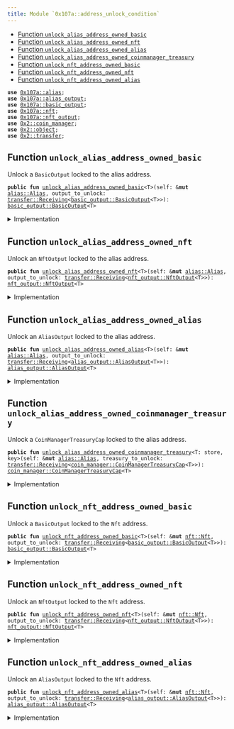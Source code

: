 ```yaml
---
title: Module `0x107a::address_unlock_condition`
---
```




-  [Function `unlock_alias_address_owned_basic`](#0x107a_address_unlock_condition_unlock_alias_address_owned_basic)
-  [Function `unlock_alias_address_owned_nft`](#0x107a_address_unlock_condition_unlock_alias_address_owned_nft)
-  [Function `unlock_alias_address_owned_alias`](#0x107a_address_unlock_condition_unlock_alias_address_owned_alias)
-  [Function `unlock_alias_address_owned_coinmanager_treasury`](#0x107a_address_unlock_condition_unlock_alias_address_owned_coinmanager_treasury)
-  [Function `unlock_nft_address_owned_basic`](#0x107a_address_unlock_condition_unlock_nft_address_owned_basic)
-  [Function `unlock_nft_address_owned_nft`](#0x107a_address_unlock_condition_unlock_nft_address_owned_nft)
-  [Function `unlock_nft_address_owned_alias`](#0x107a_address_unlock_condition_unlock_nft_address_owned_alias)


<pre><code><b>use</b> <a href="alias.md#0x107a_alias">0x107a::alias</a>;
<b>use</b> <a href="alias_output.md#0x107a_alias_output">0x107a::alias_output</a>;
<b>use</b> <a href="basic_output.md#0x107a_basic_output">0x107a::basic_output</a>;
<b>use</b> <a href="nft.md#0x107a_nft">0x107a::nft</a>;
<b>use</b> <a href="nft_output.md#0x107a_nft_output">0x107a::nft_output</a>;
<b>use</b> <a href="../iota-framework/coin_manager.md#0x2_coin_manager">0x2::coin_manager</a>;
<b>use</b> <a href="../iota-framework/object.md#0x2_object">0x2::object</a>;
<b>use</b> <a href="../iota-framework/transfer.md#0x2_transfer">0x2::transfer</a>;
</code></pre>



<Link id="0x107a_address_unlock_condition_unlock_alias_address_owned_basic"></Link>

## Function `unlock_alias_address_owned_basic`

Unlock a <code>BasicOutput</code> locked to the alias address.


<pre><code><b>public</b> <b>fun</b> <a href="address_unlock_condition.md#0x107a_address_unlock_condition_unlock_alias_address_owned_basic">unlock_alias_address_owned_basic</a>&lt;T&gt;(self: &<b>mut</b> <a href="alias.md#0x107a_alias_Alias">alias::Alias</a>, output_to_unlock: <a href="../iota-framework/transfer.md#0x2_transfer_Receiving">transfer::Receiving</a>&lt;<a href="basic_output.md#0x107a_basic_output_BasicOutput">basic_output::BasicOutput</a>&lt;T&gt;&gt;): <a href="basic_output.md#0x107a_basic_output_BasicOutput">basic_output::BasicOutput</a>&lt;T&gt;
</code></pre>



<details>
<summary>Implementation</summary>


<pre><code><b>public</b> <b>fun</b> <a href="address_unlock_condition.md#0x107a_address_unlock_condition_unlock_alias_address_owned_basic">unlock_alias_address_owned_basic</a>&lt;T&gt;(
  self: &<b>mut</b> Alias,
  output_to_unlock: Receiving&lt;BasicOutput&lt;T&gt;&gt;
): BasicOutput&lt;T&gt; {
    <a href="basic_output.md#0x107a_basic_output_receive">basic_output::receive</a>(self.id(), output_to_unlock)
}
</code></pre>



</details>

<Link id="0x107a_address_unlock_condition_unlock_alias_address_owned_nft"></Link>

## Function `unlock_alias_address_owned_nft`

Unlock an <code>NftOutput</code> locked to the alias address.


<pre><code><b>public</b> <b>fun</b> <a href="address_unlock_condition.md#0x107a_address_unlock_condition_unlock_alias_address_owned_nft">unlock_alias_address_owned_nft</a>&lt;T&gt;(self: &<b>mut</b> <a href="alias.md#0x107a_alias_Alias">alias::Alias</a>, output_to_unlock: <a href="../iota-framework/transfer.md#0x2_transfer_Receiving">transfer::Receiving</a>&lt;<a href="nft_output.md#0x107a_nft_output_NftOutput">nft_output::NftOutput</a>&lt;T&gt;&gt;): <a href="nft_output.md#0x107a_nft_output_NftOutput">nft_output::NftOutput</a>&lt;T&gt;
</code></pre>



<details>
<summary>Implementation</summary>


<pre><code><b>public</b> <b>fun</b> <a href="address_unlock_condition.md#0x107a_address_unlock_condition_unlock_alias_address_owned_nft">unlock_alias_address_owned_nft</a>&lt;T&gt;(
  self: &<b>mut</b> Alias,
  output_to_unlock: Receiving&lt;NftOutput&lt;T&gt;&gt;,
): NftOutput&lt;T&gt; {
    <a href="nft_output.md#0x107a_nft_output_receive">nft_output::receive</a>(self.id(), output_to_unlock)
}
</code></pre>



</details>

<Link id="0x107a_address_unlock_condition_unlock_alias_address_owned_alias"></Link>

## Function `unlock_alias_address_owned_alias`

Unlock an <code>AliasOutput</code> locked to the alias address.


<pre><code><b>public</b> <b>fun</b> <a href="address_unlock_condition.md#0x107a_address_unlock_condition_unlock_alias_address_owned_alias">unlock_alias_address_owned_alias</a>&lt;T&gt;(self: &<b>mut</b> <a href="alias.md#0x107a_alias_Alias">alias::Alias</a>, output_to_unlock: <a href="../iota-framework/transfer.md#0x2_transfer_Receiving">transfer::Receiving</a>&lt;<a href="alias_output.md#0x107a_alias_output_AliasOutput">alias_output::AliasOutput</a>&lt;T&gt;&gt;): <a href="alias_output.md#0x107a_alias_output_AliasOutput">alias_output::AliasOutput</a>&lt;T&gt;
</code></pre>



<details>
<summary>Implementation</summary>


<pre><code><b>public</b> <b>fun</b> <a href="address_unlock_condition.md#0x107a_address_unlock_condition_unlock_alias_address_owned_alias">unlock_alias_address_owned_alias</a>&lt;T&gt;(
  self: &<b>mut</b> Alias,
  output_to_unlock: Receiving&lt;AliasOutput&lt;T&gt;&gt;,
): AliasOutput&lt;T&gt; {
    <a href="alias_output.md#0x107a_alias_output_receive">alias_output::receive</a>(self.id(), output_to_unlock)
}
</code></pre>



</details>

<Link id="0x107a_address_unlock_condition_unlock_alias_address_owned_coinmanager_treasury"></Link>

## Function `unlock_alias_address_owned_coinmanager_treasury`

Unlock a <code>CoinManagerTreasuryCap</code> locked to the alias address.


<pre><code><b>public</b> <b>fun</b> <a href="address_unlock_condition.md#0x107a_address_unlock_condition_unlock_alias_address_owned_coinmanager_treasury">unlock_alias_address_owned_coinmanager_treasury</a>&lt;T: store, key&gt;(self: &<b>mut</b> <a href="alias.md#0x107a_alias_Alias">alias::Alias</a>, treasury_to_unlock: <a href="../iota-framework/transfer.md#0x2_transfer_Receiving">transfer::Receiving</a>&lt;<a href="../iota-framework/coin_manager.md#0x2_coin_manager_CoinManagerTreasuryCap">coin_manager::CoinManagerTreasuryCap</a>&lt;T&gt;&gt;): <a href="../iota-framework/coin_manager.md#0x2_coin_manager_CoinManagerTreasuryCap">coin_manager::CoinManagerTreasuryCap</a>&lt;T&gt;
</code></pre>



<details>
<summary>Implementation</summary>


<pre><code><b>public</b> <b>fun</b> <a href="address_unlock_condition.md#0x107a_address_unlock_condition_unlock_alias_address_owned_coinmanager_treasury">unlock_alias_address_owned_coinmanager_treasury</a>&lt;T: key + store&gt;(
  self: &<b>mut</b> Alias,
  treasury_to_unlock: Receiving&lt;CoinManagerTreasuryCap&lt;T&gt;&gt;,
): CoinManagerTreasuryCap&lt;T&gt; {
    <a href="../iota-framework/transfer.md#0x2_transfer_public_receive">transfer::public_receive</a>(self.id(), treasury_to_unlock)
}
</code></pre>



</details>

<Link id="0x107a_address_unlock_condition_unlock_nft_address_owned_basic"></Link>

## Function `unlock_nft_address_owned_basic`

Unlock a <code>BasicOutput</code> locked to the <code>Nft</code> address.


<pre><code><b>public</b> <b>fun</b> <a href="address_unlock_condition.md#0x107a_address_unlock_condition_unlock_nft_address_owned_basic">unlock_nft_address_owned_basic</a>&lt;T&gt;(self: &<b>mut</b> <a href="nft.md#0x107a_nft_Nft">nft::Nft</a>, output_to_unlock: <a href="../iota-framework/transfer.md#0x2_transfer_Receiving">transfer::Receiving</a>&lt;<a href="basic_output.md#0x107a_basic_output_BasicOutput">basic_output::BasicOutput</a>&lt;T&gt;&gt;): <a href="basic_output.md#0x107a_basic_output_BasicOutput">basic_output::BasicOutput</a>&lt;T&gt;
</code></pre>



<details>
<summary>Implementation</summary>


<pre><code><b>public</b> <b>fun</b> <a href="address_unlock_condition.md#0x107a_address_unlock_condition_unlock_nft_address_owned_basic">unlock_nft_address_owned_basic</a>&lt;T&gt;(
  self: &<b>mut</b> Nft,
  output_to_unlock: Receiving&lt;BasicOutput&lt;T&gt;&gt;,
): BasicOutput&lt;T&gt; {
    <a href="basic_output.md#0x107a_basic_output_receive">basic_output::receive</a>(self.id(), output_to_unlock)
}
</code></pre>



</details>

<Link id="0x107a_address_unlock_condition_unlock_nft_address_owned_nft"></Link>

## Function `unlock_nft_address_owned_nft`

Unlock an <code>NftOutput</code> locked to the <code>Nft</code> address.


<pre><code><b>public</b> <b>fun</b> <a href="address_unlock_condition.md#0x107a_address_unlock_condition_unlock_nft_address_owned_nft">unlock_nft_address_owned_nft</a>&lt;T&gt;(self: &<b>mut</b> <a href="nft.md#0x107a_nft_Nft">nft::Nft</a>, output_to_unlock: <a href="../iota-framework/transfer.md#0x2_transfer_Receiving">transfer::Receiving</a>&lt;<a href="nft_output.md#0x107a_nft_output_NftOutput">nft_output::NftOutput</a>&lt;T&gt;&gt;): <a href="nft_output.md#0x107a_nft_output_NftOutput">nft_output::NftOutput</a>&lt;T&gt;
</code></pre>



<details>
<summary>Implementation</summary>


<pre><code><b>public</b> <b>fun</b> <a href="address_unlock_condition.md#0x107a_address_unlock_condition_unlock_nft_address_owned_nft">unlock_nft_address_owned_nft</a>&lt;T&gt;(
  self: &<b>mut</b> Nft,
  output_to_unlock: Receiving&lt;NftOutput&lt;T&gt;&gt;,
): NftOutput&lt;T&gt; {
    <a href="nft_output.md#0x107a_nft_output_receive">nft_output::receive</a>(self.id(), output_to_unlock)
}
</code></pre>



</details>

<Link id="0x107a_address_unlock_condition_unlock_nft_address_owned_alias"></Link>

## Function `unlock_nft_address_owned_alias`

Unlock an <code>AliasOutput</code> locked to the <code>Nft</code> address.


<pre><code><b>public</b> <b>fun</b> <a href="address_unlock_condition.md#0x107a_address_unlock_condition_unlock_nft_address_owned_alias">unlock_nft_address_owned_alias</a>&lt;T&gt;(self: &<b>mut</b> <a href="nft.md#0x107a_nft_Nft">nft::Nft</a>, output_to_unlock: <a href="../iota-framework/transfer.md#0x2_transfer_Receiving">transfer::Receiving</a>&lt;<a href="alias_output.md#0x107a_alias_output_AliasOutput">alias_output::AliasOutput</a>&lt;T&gt;&gt;): <a href="alias_output.md#0x107a_alias_output_AliasOutput">alias_output::AliasOutput</a>&lt;T&gt;
</code></pre>



<details>
<summary>Implementation</summary>


<pre><code><b>public</b> <b>fun</b> <a href="address_unlock_condition.md#0x107a_address_unlock_condition_unlock_nft_address_owned_alias">unlock_nft_address_owned_alias</a>&lt;T&gt;(
  self: &<b>mut</b> Nft,
  output_to_unlock: Receiving&lt;AliasOutput&lt;T&gt;&gt;,
): AliasOutput&lt;T&gt; {
    <a href="alias_output.md#0x107a_alias_output_receive">alias_output::receive</a>(self.id(), output_to_unlock)
}
</code></pre>



</details>
